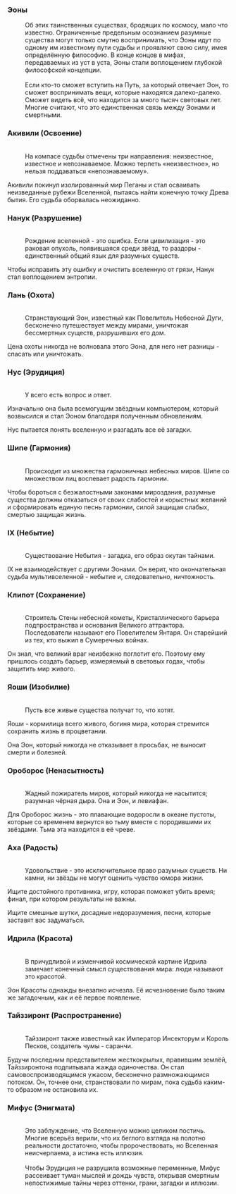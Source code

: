 ===Эоны===
:
:Об этих таинственных существах, бродящих по космосу, мало что известно. Ограниченные предельным осознанием разумные существа могут только смутно воспринимать, что Эоны идут по одному им известному пути судьбы и проявляют свою силу, имея определённую философию. В конце концов в мифах, передаваемых из уст в уста, Эоны стали воплощением глубокой философской концепции.
:<br />Если кто-то сможет вступить на Путь, за который отвечает Эон, то сможет воспринимать вещи, которые находятся далеко-далеко. Сможет видеть всё, что находится за много тысяч световых лет. Многие считают, что это единственная связь между Эонами и смертными.

===Акивили (Освоение)===
:''{{Цвет|Ключевой|Бесчисленное количество метеоров проносится по ночному небу... Если вы выберете правильный, то он доставит ваше желание в тысячи миров.
:<div align="right">Адриан Спенсер-Смит, «Притчи о звёздах»</div>}}''
:<br />На компасе судьбы отмечены три направления: неизвестное, известное и непознаваемое. Можно терпеть «неизвестное», но нельзя поддаваться «непознаваемому».
:
Акивили покинул изолированный мир Пеганы и стал осваивать неизведанные рубежи Вселенной, пытаясь найти конечную точку Древа бытия. Его судьба оборвалась неожиданно.

===Нанук (Разрушение)===
:''{{Цвет|Ключевой|Если увеличение энтропии - необратимый закон вселенной, а тепловая смерть - неизбежная судьба материального мира, то ради чего мы боремся? Горение, синтез, а затем гибель. Если мы хотим получить что-то новое, то нужно избавиться от старого.
:<div align="right">Учёный за секунду до нажатия на кнопку ядерного взрыва, 2152 я. э.</div>}}''
:<br />Рождение вселенной - это ошибка. Если цивилизация - это раковая опухоль, появившаяся среди звёзд, то раздоры - единственный общий язык для разумных существ.
:
Чтобы исправить эту ошибку и очистить вселенную от грязи, Нанук стал воплощением энтропии.

===Лань (Охота)===
:''{{Цвет|Ключевой|Ненависть, соперничество, война не имеют пределов. Чем можно измерить печаль охотника? Стрела лежит на тетиве, взгляд горит, Небесная Дуга не оглядывается назад.
:<div align="right">Сяньчжоу, «Рассуждения о Вселенной»</div>}}''
:<br />Странствующий Эон, известный как Повелитель Небесной Дуги, бесконечно путешествует между мирами, уничтожая бессмертных существ, разрушивших его дом.
:
Цена охоты никогда не волновала этого Эона, для него нет разницы - спасать или уничтожать.

===Нус (Эрудиция)===
:''{{Цвет|Ключевой|Если истина вселенной жестока и бессмысленна, будешь ли ты по-прежнему жаждать ответа на главный вопрос?
:
Искатели мудрости не уклоняются от ответа, так как их сердца холодны и безразличны... Так же, как и конец их пути.
:<div align="right">Адриан Спенсер-Смит, «Притчи о звёздах»</div>}}''
:<br />У всего есть вопрос и ответ.
:
Изначально она была всемогущим звёздным компьютером, который возвысился и стал Эоном благодаря полученным обновлениям.
:
Нус пытается понять вселенную и разгадать все её загадки.

===Шипе (Гармония)===
:''{{Цвет|Ключевой|В мире царит гармония, и сияют звёзды! Восславьте Великую! Все люди - братья, у всего есть общее начало, и дыхание ветра благословляет землю!
:<div align="right">«Ода гармонии», Стих I</div>}}''
:<br />Происходит из множества гармоничных небесных миров. Шипе со множеством лиц воспевает радость гармонии.
:
Чтобы бороться с безжалостными законами мироздания, разумные существа должны отказаться от своих слабостей и корыстных желаний и сформировать единую песнь гармонии, силой защищая слабых, смертью защищая жизнь.

===IX (Небытие)===
:''{{Цвет|Ключевой|Вы можете смотреть на сияющее звёздное небо, но остерегайтесь смотреть в бездну... В тумане тьмы одна лишь пустота, но одного взгляда достаточно, чтобы смертному потерять рассудок.
:<div align="right">Можун, Доктор Хаоса</div>}}''
:<br />Существование Небытия - загадка, его образ окутан тайнами.
:
IX не взаимодействует с другими Эонами. Он верит, что окончательная судьба мультивселенной - небытие и, следовательно, ничтожность.

===Клипот (Сохранение)===
:''{{Цвет|Ключевой|Философ смотрит на звёзды, пытаясь найти конечную цель цивилизации. «Построй стену», - эхом отзывается в его голове, - «Построй стену».
:<div align="right">Адриан Спенсер-Смит, «Притчи о звёздах»</div>}}''
:<br />Строитель Стены небесной кометы, Кристаллического барьера подпространства и основания Великого аттрактора. Последователи называют его Повелителем Янтаря. Он старейший из тех, кто выжил в Сумеречных войнах.
:
Он знал, что великий враг неизбежно поглотит его. Поэтому ему пришлось создать барьер, измеряемый в световых годах, чтобы защитить мир живого.

===Яоши (Изобилие)===
:''{{Цвет|Ключевой|Цветы буйно цветут, но неизбежно увянут. Птицы расправляют крылья, поют и летят навстречу неизбежному падению. Журчащий ручей течёт навстречу неизбежному пересыханию. Почему всё должно погибнуть? Во вселенной должно быть лекарство, которого достаточно, чтобы излечить болезнь под названием «короткая жизнь».
:<div align="right">Неизвестный автор, «Жизнь слишком коротка»</div>}}''
:<br />Пусть все живые существа получат то, что хотят.
:
Яоши - кормилица всего живого, богиня мира, которая стремится сохранить жизнь в процветании.
:
Она Эон, который никогда не отказывает в просьбах, не выносит смерти и болезней.

===Ороборос (Ненасытность)===
:''{{Цвет|Ключевой|Насекомые - птицам, зайцы - волкам, звёздная пыль - чёрным дырам, а все миры - жадности.
:<div align="right">Сяньчжоу, «Рассуждения о Вселенной» </div>}}''
:<br />Жадный пожиратель миров, который никогда не насытится; разумная чёрная дыра. Она и Эон, и левиафан.
:
Для Ороборос жизнь - это плавающие водоросли в океане пустоты, которые со временем вернутся во тьму вместе с породившими их звёздами. Тьма эта находится в её чреве.

===Аха (Радость)===
:''{{Цвет|Ключевой|Эрудиция - кусок мусора, Сохранение - глупец, у Охоты нет чувства юмора, а Разрушение - чистое сумасшествие. Все Эоны упрямы как ослы. Аха, стыд и позор!
:<div align="right">Недотёпа в маске, называющий себя экспертом в астрономии</div>}}''
:<br />Удовольствие - это исключительное право разумных существ. Ни камни, ни звёзды не могут оценить чувство юмора жизни.
:
Ищите достойного противника, игру, которая поможет убить время; финал, при котором результаты не важны.
:
Ищите смешные шутки, досадные недоразумения, песни, которые заставят вас задуматься.

===Идрила (Красота)===
:''{{Цвет|Ключевой|Есть красота в куске ткани, в строчках стихотворения, в нотах песни. Добро пожаловать в эпоху, когда понятие красоты не имеет значения! Только пошлость, печаль и беспомощность!
:<div align="right">Главный редактор Мишелин фон Тарантино, «Гид по моде Галактики»</div>}}''
:<br />В причудливой и изменчивой космической картине Идрила замечает конечный смысл существования мира: люди называют это красотой.
:
Эон Красоты однажды внезапно исчезла. Её исчезновение было таким же загадочным, как и её первое появление.

===Тайззиронт (Распространение)===
:''{{Цвет|Ключевой|Если в полдень тебя накроет тёмная тень, запирай засовы - это не ранний приход ночи, а рой голодных насекомых.
:<div align="right">Адриан Спенсер-Смит, «Притчи о звёздах»</div>}}''
:<br />Тайззиронт также известный как Император Инсекторум и Король Песков, создатель чумы - саранчи.
:
Будучи последним представителем жесткокрылых, правившим землёй, Тайззиронтона подпитывала жажда одиночества. Он стал самовоспроизводящимся ужасом, бесконечно размножающимся потоком. Он, точнее они, странствовали по мирам, пока судьба каким-то образом не остановила их.

===Мифус (Энигмата)===
:''{{Цвет|Ключевой|Перестать задавать вопросы - это словно перестать верить в сияющие звёзды, если пошёл ливень. Пропустите через себя поток метафор, и вы увидите истину на краю звёздного неба, окутанного розовым туманом.
:<div align="right">Шэрон Лейтон, поэтесса-лауреат премии Галактики (самопровозглашённая)</div>}}''
:<br />Это заблуждение, что Вселенную можно целиком постичь. Многие всерьёз верили, что их беглого взгляда на полотно реальности достаточно, чтобы пророчествовать, но Вселенная неисчерпаема, а истина есть иллюзия.
:<br />Чтобы Эрудиция не разрушила возможные переменные, Мифус рассеивает туман мыслей и дождь чувств, открывая смертным непостижимые тайны через оттенки, грани, загадки и иллюзии.
